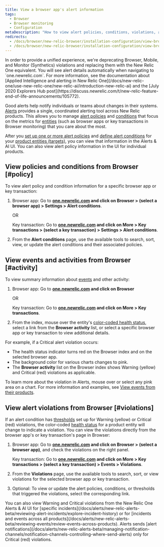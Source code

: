 ```yaml
---
title: View a browser app's alert information
tags:
  - Browser
  - Browser monitoring
  - Configuration
metaDescription: "How to view alert policies, conditions, violations, and other activity and events directly from New Relic Browser."
redirects:
  - /docs/browser/new-relic-browser/installation-configuration/view-browser-apps-alert-policies-conditions
  - /docs/browser/new-relic-browser/installation-configuration/view-browser-apps-alert-information
---
```


<Callout variant="important">
  In order to provide a unified experience, we're deprecating Browser, Mobile, and Monitor (Synthetics) violations and replacing them with the New Relic One equivalent. You will see alert details automatically when navigating to `one.newrelic.com`. For more information, see the documentation about [Applied Intelligence and alerting in New Relic One](/docs/new-relic-one/use-new-relic-one/new-relic-ai/introduction-new-relic-ai) and the [July 2020 Explorers Hub post](https://discuss.newrelic.com/t/new-relic-feature-end-of-life-announcements/105772).
</Callout>

Good alerts help notify individuals or teams about changes in their systems. [Alerts](/docs/alerts/new-relic-alerts-beta/getting-started/new-relic-alerts) provides a single, coordinated alerting tool across New Relic products. This allows you to manage [alert policies](/docs/alerts/new-relic-alerts-beta/getting-started/alerts-glossary#alert-policy) and [conditions](/docs/alerts/new-relic-alerts-beta/getting-started/alerts-glossary#alert-condition) that focus on the metrics for [entities](/docs/alerts/new-relic-alerts-beta/getting-started/alerts-glossary#alert-entity) (such as browser apps or key transactions in Browser monitoring) that you care about the most.

After you [set up one or more alert policies](/docs/alerts/new-relic-alerts-beta/configuring-alert-policies/name-or-rename-alert-policy) and [define alert conditions](/docs/alerts/new-relic-alerts-beta/configuring-alert-policies/define-alert-conditions) for your [product entities (targets)](/docs/alerts/new-relic-alerts-beta/configuring-alert-policies/select-product-targets-alert-condition), you can view that information in the Alerts & AI UI. You can also view alert policy information in the UI for individual products.

## View policies and conditions from Browser [#policy]

To view alert policy and condition information for a specific browser app or key transaction:

1. Browser app: Go to **[one.newrelic.com](https://one.newrelic.com/browser) and click on Browser > (select a browser app) > Settings > Alert conditions**.

   OR

   Key transaction: Go to **[one.newrelic.com](https://one.newrelic.com/browser) and click on More > Key transactions > (select a key transaction) > Settings > Alert conditions**.
2. From the **Alert conditions** page, use the available tools to search, sort, view, or update the alert conditions and their associated policies.

## View events and activities from Browser [#activity]

To view summary information about [events](/docs/alerts/new-relic-alerts-beta/getting-started/alerts-glossary#event) and other activity:

1. Browser app: Go to **[one.newrelic.com](https://one.newrelic.com/browser) and click on Browser**

   OR

   Key transaction: Go to **[one.newrelic.com](https://one.newrelic.com/browser) and click on More > Key transactions**.
2. From the index, mouse over the entity's [color-coded health status](/docs/alerts/new-relic-alerts-beta/getting-started/alerts-glossary#health-status), select a link from the **Browser activity** list, or select a specific browser app or key transaction to view additional details.

For example, if a Critical alert violation occurs:

* The health status indicator turns red on the Browser index and on the selected browser app.
* The background color for various charts changes to pink.
* The **Browser activity** list on the Browser index shows Warning (yellow) and Critical (red) violations as applicable.

To learn more about the violation in Alerts, mouse over or select any pink area on a chart. For more information and examples, see [View events from their products](/docs/alerts/new-relic-alerts-beta/reviewing-events/view-events-their-products).

## View alert violations from Browser [#violations]

If an alert condition has [thresholds](/docs/alerts/new-relic-alerts-beta/getting-started/alerts-glossary#alert-threshold) set up for Warning (yellow) or Critical (red) violations, the color-coded [health status](/docs/alerts/new-relic-alerts-beta/getting-started/alerts-glossary#health-status) for a product entity will change to indicate a violation. You can view the violations directly from the browser app's or key transaction's page in Browser:

1. Browser app: Go to **[one.newrelic.com](https://one.newrelic.com/browser) and click on Browser > (select a browser app)**, and check the violations on the right panel.

   Key transaction: Go to **[one.newrelic.com](https://one.newrelic.com/browser) and click on More > Key transactions > (select a key transaction) > Events > Violations**.
2. From the **Violations** page, use the available tools to search, sort, or view violations for the selected browser app or key transaction.
3. Optional: To view or update the alert policies, conditions, or thresholds that triggered the violations, select the corresponding link.

<Callout variant="tip">
  You can also view Warning and Critical violations from the New Relic One Alerts & AI UI for [specific incidents](/docs/alerts/new-relic-alerts-beta/reviewing-alert-incidents/explore-incident-history) or for [incidents and events across all products](/docs/alerts/new-relic-alerts-beta/reviewing-events/review-events-across-products). Alerts sends [alert notifications](/docs/alerts/new-relic-alerts-beta/managing-notification-channels/notification-channels-controlling-where-send-alerts) only for Critical (red) violations.
</Callout>
